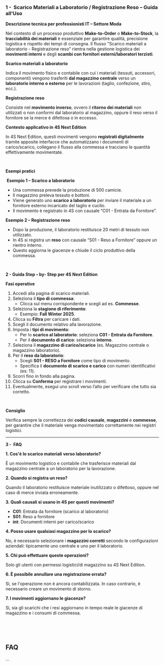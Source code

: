 ### **1 -  Scarico Materiali a Laboratorio / Registrazione Reso – Guida all’Uso**

**Descrizione tecnica per professionisti IT – Settore Moda**

Nel contesto di un processo produttivo **Make-to-Order** o **Make-to-Stock**, la **tracciabilità dei materiali** è essenziale per garantire qualità, precisione logistica e rispetto dei tempi di consegna. Il flusso "Scarico materiali a laboratorio - Registrazione reso" rientra nella gestione logistica dei **movimenti interni** e degli **scambi con fornitori esterni/laboratori terzisti**.



**Scarico materiali a laboratorio**

Indica il movimento fisico e contabile con cui i materiali (tessuti, accessori, componenti) vengono trasferiti **dal magazzino centrale** verso un **laboratorio interno o esterno** per le lavorazioni (taglio, confezione, stiro, ecc.).

**Registrazione reso**

Consiste nel **movimento inverso**, ovvero il **ritorno dei materiali** non utilizzati o non conformi dal laboratorio al magazzino, oppure il reso verso il fornitore se la merce è difettosa o in eccesso.

**Contesto applicativo in 4S Next Edition**

In 4S Next Edition, questi movimenti vengono **registrati digitalmente** tramite apposite interfacce che automatizzano i documenti di carico/scarico, collegano il flusso alla commessa e tracciano le quantità effettivamente movimentate.

 

**Esempi pratici**

 **Esempio 1 – Scarico a laboratorio**

* Una commessa prevede la produzione di 500 camicie.
* Il magazzino preleva tessuto e bottoni.
* Viene generato uno **scarico a laboratorio** per inviare il materiale a un fornitore esterno incaricato del taglio e cucito.
* Il movimento è registrato in 4S con causale “C01 - Entrata da Fornitore”.

**Esempio 2 – Registrazione reso**

* Dopo la produzione, il laboratorio restituisce 20 metri di tessuto non utilizzato.
* In 4S si registra un **reso** con causale “S01 - Reso a Fornitore” oppure un rientro interno.
* Questo aggiorna le giacenze e chiude il ciclo produttivo della commessa.

 

**2 - Guida Step – by- Step per 4S Next Edition**

**Fasi operative**

1. Accedi alla pagina di scarico materiali.
2. Seleziona il **tipo di commessa**:
   * Clicca sul menu corrispondente e scegli ad es. **Commesse**.
3. Seleziona la **stagione di riferimento**:
   * Esempio: **Fall Winter 2025**.
4. Clicca su **Filtra** per caricare i dati.
5. Scegli il documento relativo alla lavorazione.
6. Imposta i **tipi di movimento**:
   * Per lo **scarico al laboratorio**: seleziona **C01 - Entrata da Fornitore**.
   * Per il **documento di carico**: seleziona **interno**.
7. Seleziona il **magazzino di carico/scarico** (es. Magazzino centrale o magazzino laboratorio).
8. Per il **reso da laboratorio**:
   * Scegli **S01 - RESO a Fornitore** come tipo di movimento.
   * Specifica il **documento di scarico e carico** con numeri identificativi (es: 11).
9. Scorri fino in fondo alla pagina.
10. Clicca su **Conferma** per registrare i movimenti.
11. Eventualmente, esegui uno scroll verso l’alto per verificare che tutto sia corretto.

 

**Consiglio**

Verifica sempre la correttezza dei **codici causale**, **magazzini** e **commesse**, per garantire che il materiale venga movimentato correttamente nei registri logistici.

***

**3 -  FAQ**

**1. Cos'è lo scarico materiali verso laboratorio?**

È un movimento logistico e contabile che trasferisce materiali dal magazzino centrale a un laboratorio per la lavorazione.

**2. Quando si registra un reso?**

Quando il laboratorio restituisce materiale inutilizzato o difettoso, oppure nel caso di merce inviata erroneamente.

**3. Quali causali si usano in 4S per questi movimenti?**

* **C01**: Entrata da fornitore (scarico al laboratorio)
* **S01**: Reso a fornitore
* **int**: Documenti interni per carico/scarico

**4. Posso usare qualsiasi magazzino per lo scarico?**

No, è necessario selezionare i **magazzini corretti** secondo le configurazioni aziendali: tipicamente uno centrale e uno per il laboratorio.

**5. Chi può effettuare queste operazioni?**

Solo gli utenti con permessi logistici/di magazzino su 4S Next Edition.

**6. È possibile annullare una registrazione errata?**

Sì, se l'operazione non è ancora contabilizzata. In caso contrario, è necessario creare un movimento di storno.

**7. I movimenti aggiornano le giacenze?**

Sì, sia gli scarichi che i resi aggiornano in tempo reale le giacenze di magazzino e i consumi di commessa.

 

 

## FAQ

...